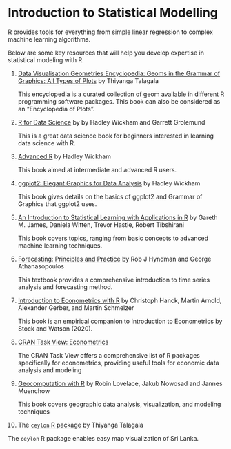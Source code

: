 # Introduction to Statistical Modelling

R provides tools for everything from simple linear regression to complex machine learning algorithms. 

Below are some key resources that will help you develop expertise in statistical modeling with R.


1. [Data Visualisation Geometries Encyclopedia: Geoms in the Grammar of Graphics: All Types of Plots](https://thiyangt.github.io/geom.encyclopedia/) by Thiyanga Talagala 

   This encyclopedia is a curated collection of geom available in different R programming software packages. This book can also be considered as an “Encyclopedia of Plots”.


2. [R for Data Science](https://r4ds.had.co.nz/) by by Hadley Wickham and Garrett Grolemund

   This is a great data science book for beginners interested in learning data science with R.

3. [Advanced R](https://adv-r.hadley.nz/) by Hadley Wickham

   This book aimed at intermediate and advanced R users.

4. [ggplot2: Elegant Graphics for Data Analysis](https://ggplot2-book.org/) by Hadley Wickham

   This book gives details on the basics of ggplot2 and Grammar of Graphics that ggplot2 uses.

5. [An Introduction to Statistical Learning with Applications in R](https://www.statlearning.com/) by Gareth M. James, Daniela Witten, Trevor Hastie, Robert Tibshirani

   This book covers topics, ranging from basic concepts to advanced machine learning techniques.

6. [Forecasting: Principles and Practice](https://otexts.com/fpp3/) by Rob J Hyndman and George Athanasopoulos


   This textbook provides a comprehensive introduction to time series analysis and forecasting method.
   
   
7. [Introduction to Econometrics with R](https://www.econometrics-with-r.org/index.html)
by Christoph Hanck, Martin Arnold, Alexander Gerber, and Martin Schmelzer


   This book is an empirical companion to Introduction to Econometrics by Stock and Watson (2020).
   
   
8. [CRAN Task View: Econometrics](https://cran.r-project.org/web/views/Econometrics.html)

   The CRAN Task View offers a comprehensive list of R packages specifically for econometrics, providing useful tools for economic data analysis and modeling
   
9. [Geocomputation with R](https://r.geocompx.org/) by Robin Lovelace, Jakub Nowosad and  Jannes Muenchow 

   This book covers geographic data analysis, visualization, and modeling techniques
   
10. The [`ceylon` R package](https://github.com/thiyangt/ceylon) by Thiyanga Talagala 

   The `ceylon` R package enables easy map visualization of Sri Lanka.
